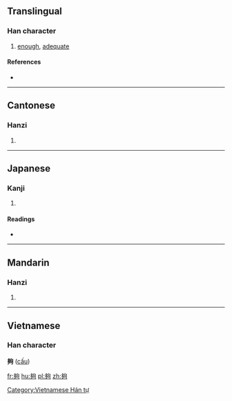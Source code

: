 {{also|够}}
==Translingual==

===Han character===
{{Han char|rn=36|rad=夕|as=08|sn=11|four=2722<sub>0</sub>|canj=弓弓心口 (NNPR)}}

# [[enough]], [[adequate]]

====References====
* {{Han ref|kx=0247.100|dkj=05777|dj=0491.120|hdz=20864.050|uh=5920|ud=22816|bh=B0F7|bd=45303}}

----

==Cantonese==

===Hanzi===
{{yue-hanzi|jyut=|y=gau3|sim=够}}

# {{defn|Cantonese|sort=夕08}}

----

==Japanese==

===Kanji===
{{ja-kanji|grade=|rs=夕08}}

# {{defn|Japanese|sort=夕08}}

====Readings====
* {{ja-readings|on=[[こう]] (kō), [[く]] (ku)|kun=[[あつまる]] (atsumaru), [[おおい]] (ooi)}}

----

==Mandarin==

===Hanzi===
{{cmn-hanzi|sim=够|pin=[[gòu]] ([[gou4]])|wg=kou<sup>4</sup>}}
#{{defn|Mandarin|sort=夕08}}

----

==Vietnamese==
===Han character===
'''夠''' ([[cấu]])

[[Category:Vietnamese Hán tự]]

[[fr:夠]]
[[hu:夠]]
[[pl:夠]]
[[zh:夠]]